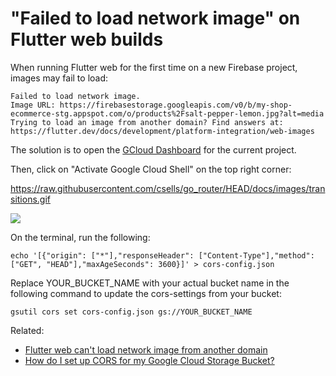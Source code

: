 # "Failed to load network image" on Flutter web builds

When running Flutter web for the first time on a new Firebase project, images may fail to load:

```
Failed to load network image.
Image URL: https://firebasestorage.googleapis.com/v0/b/my-shop-ecommerce-stg.appspot.com/o/products%2Fsalt-pepper-lemon.jpg?alt=media
Trying to load an image from another domain? Find answers at:
https://flutter.dev/docs/development/platform-integration/web-images
```

The solution is to open the [GCloud Dashboard](https://console.cloud.google.com/home/dashboard) for the current project.

Then, click on "Activate Google Cloud Shell" on the top right corner:

https://raw.githubusercontent.com/csells/go_router/HEAD/docs/images/transitions.gif

![](images/activate-google-cloud-console.png)

On the terminal, run the following:

```
echo '[{"origin": ["*"],"responseHeader": ["Content-Type"],"method": ["GET", "HEAD"],"maxAgeSeconds": 3600}]' > cors-config.json
```

Replace YOUR_BUCKET_NAME with your actual bucket name in the following command to update the cors-settings from your bucket:

```
gsutil cors set cors-config.json gs://YOUR_BUCKET_NAME
```

Related:

- [Flutter web can't load network image from another domain](https://stackoverflow.com/questions/65653801/flutter-web-cant-load-network-image-from-another-domain)
- [How do I set up CORS for my Google Cloud Storage Bucket?](https://bitmovin.com/docs/encoding/faqs/how-do-i-set-up-cors-for-my-google-cloud-storage-bucket)

